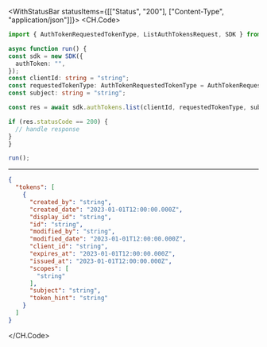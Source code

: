 

<WithStatusBar statusItems={[["Status", "200"], ["Content-Type", "application/json"]]}>
  <CH.Code>
  ```typescript List.ts
  import { AuthTokenRequestedTokenType, ListAuthTokensRequest, SDK } from "devrev/sdk";

async function run() {
  const sdk = new SDK({
    authToken: "",
  });
const clientId: string = "string";
const requestedTokenType: AuthTokenRequestedTokenType = AuthTokenRequestedTokenType.UrnDevrevParamsOauthTokenTypeSys;
const subject: string = "string";

  const res = await sdk.authTokens.list(clientId, requestedTokenType, subject);

  if (res.statusCode == 200) {
    // handle response
  }
}

run();
  ```
  ---

  ```json Example Response
  {
    "tokens": [
      {
        "created_by": "string",
        "created_date": "2023-01-01T12:00:00.000Z",
        "display_id": "string",
        "id": "string",
        "modified_by": "string",
        "modified_date": "2023-01-01T12:00:00.000Z",
        "client_id": "string",
        "expires_at": "2023-01-01T12:00:00.000Z",
        "issued_at": "2023-01-01T12:00:00.000Z",
        "scopes": [
          "string"
        ],
        "subject": "string",
        "token_hint": "string"
      }
    ]
  }
  ```
  </CH.Code>
</WithStatusBar>
